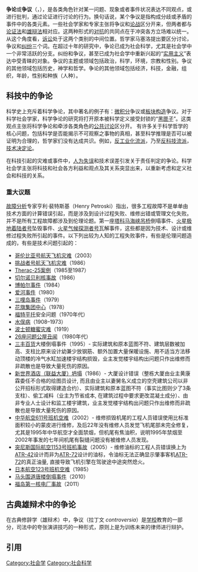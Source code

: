 {{unreferenced|time=2016-12-06T22:55:34+00:00}}
'''争论'''或'''争议'''（{{lang-en|controversy}}，{{lang-fr|controverse}}），是各类角色针对某一问题、现象或者事件状况表达不同观点，或进行批判，通过论证进行讨论的行为。换句话说，某个争议是指构成分歧或矛盾的事件中的各类元素。一些社会学家和专家主张将争议和[[反調|论战]]区分开来，但两者都与[[逻辑论证|论证法]]和[[修辭學_(亞里斯多德)|雄辩法]]相对应。这两种形式的[[衝突|对抗]]的共同点在于冲突各方立场难以统一。从这个角度看，[[诉讼过程|诉讼]]处于这两个类别的中间位置。哲学家马塞洛提出要区分讨论，争议和[[衝突|纠纷]]三个词。在超过十年的研究中，争论已成为社会科学，尤其是社会学中一个非常活跃的分支。纠纷和争议，甚至已成为社会学中重新兴起的“[[实用主义|实用主义]]”表达中受青睐的对象。争议的主题或领域包括政治，科学，环境，宗教和性别。争议的其他领域包括历史，神学和哲学。争论的其他领域包括经济，科技，金融，组织，年龄，性别和种族（人种）。

== 科技中的争论 ==
{{main|科学哲学}}
科学史上充斥着科学争论，其中著名的例子有：[[微积分基本定理|微积分]]争议或[[板块构造论|板块构造]]争议。对于科学社会学家，科学争论的研究将打开原本被科学定义接受封锁的“[[黑匣子|黑匣子]]”。这类观点主张将科学争论和牵涉各类角色的[[舆论|公共讨论]]区分开。
{{main|工程伦理}}
有许多关于科学哲学的核心问题，包括科学是否能揭示不可观察之事物的真相，甚至科学推理是否可以被证明为合理的，哲学家们没有达成共识。例如，[[反工业化流派|反工业化流派]]，乃至[[反科技流派|反科技流派]]，[[技术决定论|技术决定论]]。

在科技引起的灾难或事件中，[[人為誤差|人为失误]]和技术误差引发关于责任判定的争论。科学社会学主张将科技和社会各方利益和观点及其关系突显出来，以重新考虑和定义社会和科技的关系。

=== 重大议题 ===
[[故障分析|故障分析]]专家亨利·裴特斯基（Henry Petroski）指出，很多工程故障不是单单由技术方面的计算错误引起，而是涉及到设计过程失败、维修出错或管理文化失败。并不是所有工程故障都涉及到伦理论题。第一座[[塔科馬海峽吊橋|塔科马海峡吊桥]]倒塌事件、[[火星極地著陸者號|火星极地着陆者号]]坠毁事件、[[火星氣候探測者號|火星气候探测者号]]瓦解事件，这些都是因为技术、设计或维修过程失败所引起的事件。以下列出较为人知的工程失败事件，有些是伦理问题造成的，有些是技术问题引起的：
* [[哥伦比亚号航天飞机灾难|哥伦比亚号航天飞机灾难]]（2003）
* [[挑战者号航天飞机灾难|挑战者号航天飞机灾难]]（1986）
* [[Therac-25案例|Therac-25案例]]（1985至1987）
* [[切尔诺贝利核事故|切尔诺贝利核事故]]（1986）
* [[博帕爾事件|博帕尔事件]]（1984）
* [[愛河事件|爱河事件]]（1980）
* [[三哩島事件|三哩岛事件]]（1979）
* [[花旗集團中心|花旗集团中心]]（1978）
* [[福特平托|福特平托]]安全问题（1970年代）
* [[水俁病|水俣病]]（1908–1973）
* [[波士顿糖蜜灾难|波士顿糖蜜灾难]]（1919）
* [[26座問題公屋醜聞|26座问题公屋丑闻]] （1980年代）
* [[三豐百貨店|三丰百货]]大楼倒塌事件（1995）- 实际建筑和原本蓝图不符、建筑层数被加高、支柱比原来设计幼兼少放钢筋、额外加置大量保暖设施、用不适当方法移动顶楼的冷气水缸加速楼宇结构损毁，业主发觉楼宇结构出问题只作出维修而非疏散也是导致大量死伤的原因。
* [[新世界酒店倒塌事件|新世界酒店（联益大厦）坍塌]]（1986）- 大厦设计错误（整栋大厦由业主黄康霖委任不合格的绘图员设计, 而且由业主以妻舅名义成立的空壳建筑公司以非公开招标形式取得建造合约）、实际建筑和原本蓝图不符（事实比图则少了3条支柱）、偷工减料（业主为节省成本, 在建筑过程中要求更改混凝土成分）、由非专业人士设计和监工楼宇建筑，业主发觉楼宇结构出问题只作出维修而非疏散也是导致大量死伤的原因。
* [[中華航空611號班機空難|中华航空611号班机空难]]（2002）- 维修损毁机尾的工程人员错误使用比标准面积较小的蒙皮进行维修，及后22年没有维修人员发觉飞机尾部未完全修复，尤其是1995年中华航空才全面禁烟，但机尾有焦油积，说明1995年禁烟至2002年事发的七年间机尾有裂缝问题没有被维修人员发现。
* [[突尼西亞國際航空1153號班機事故|突尼斯国际航空1153号班机事故]]（2005）- 维修油标的工程人员错误换上为[[ATR-42|ATR-42]]设计而非为[[ATR-72|ATR-72]]设计的油标，令油标无法正确显示肇事客机[[ATR-72|ATR-72]]的真正油量, 直接导致飞机引擎在驾驶途中途突然熄火。
* [[日本航空123號班機空難|日本航空123号班机空难]]（1985）
* [[馬頭圍道唐樓倒塌事件|马头围道唐楼倒塌事件]]（2010）
* [[福島第一核電廠事故|福岛第一核电厂事故]]（2011）

== 古典雄辩术中的争论 ==
在古典修辞学（雄辩术）中，争议（拉丁文 ''controversia''）是[[古希腊教育|学校]]教育的一部分，司法中的夸张演讲技巧的一种形式，原则上是为训练未来的律师进行辩护。

== 引用 ==
{{reflist}}

[[Category:社会学|Category:社会学]]
[[Category:社会科学|Category:社会科学]]